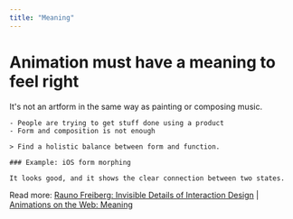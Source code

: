 ```yaml
---
title: "Meaning"
---
```



# Animation must have a <span className='text-pink-500'> meaning </span> to feel right

<div className='grid grid-cols-2 gap-12'>
  <div>
    It's not an artform in the same way as painting or composing music.

    - People are trying to get stuff done using a product
    - Form and composition is not enough

    > Find a holistic balance between form and function.

    ### Example: iOS form morphing

    It looks good, and it shows the clear connection between two states.

  </div>
  <Meaning />
</div>

<Footnotes className='text-left'>Read more: <a href="https://rauno.me/craft/interaction-design" target='_blank'> Rauno Freiberg: Invisible Details of Interaction Design</a> | <a href="https://animations.dev/learn/making-it-feel-right/what-makes-an-animation-feel-right#meaning" target='_blank'> Animations on the Web: Meaning</a></Footnotes>



